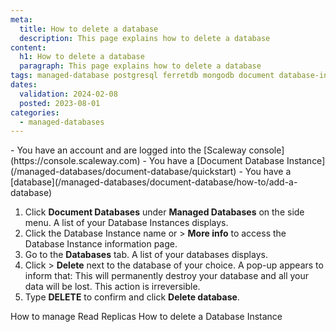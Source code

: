 ```yaml
---
meta:
  title: How to delete a database
  description: This page explains how to delete a database
content:
  h1: How to delete a database
  paragraph: This page explains how to delete a database
tags: managed-database postgresql ferretdb mongodb document database-instance
dates:
  validation: 2024-02-08
  posted: 2023-08-01
categories:
  - managed-databases
---
```



<Macro id="requirements" />

<Message type="requirement">
  - You have an account and are logged into the [Scaleway console](https://console.scaleway.com)
  - You have a [Document Database Instance](/managed-databases/document-database/quickstart)
  - You have a [database](/managed-databases/document-database/how-to/add-a-database)
</Message>

1. Click **Document Databases** under **Managed Databases** on the side menu. A list of your Database Instances displays.
2. Click the Database Instance name or <Icon name="more" /> > **More info** to access the Database Instance information page.
3. Go to the **Databases** tab. A list of your databases displays.
4. Click <Icon name="more" /> > **Delete** next to the database of your choice. A pop-up appears to inform that:
    <Message type="important">
      This will permanently destroy your database and all your data will be lost. This action is irreversible.
    </Message>
5. Type **DELETE** to confirm and click **Delete database**.


<Navigation title="See also">
  <PreviousButton to="/managed-databases/document-database/how-to/manage-read-replica">How to manage Read Replicas</PreviousButton>
  <NextButton to="/managed-databases/document-database/how-to/delete-a-database-instance">How to delete a Database Instance</NextButton>
</Navigation>
